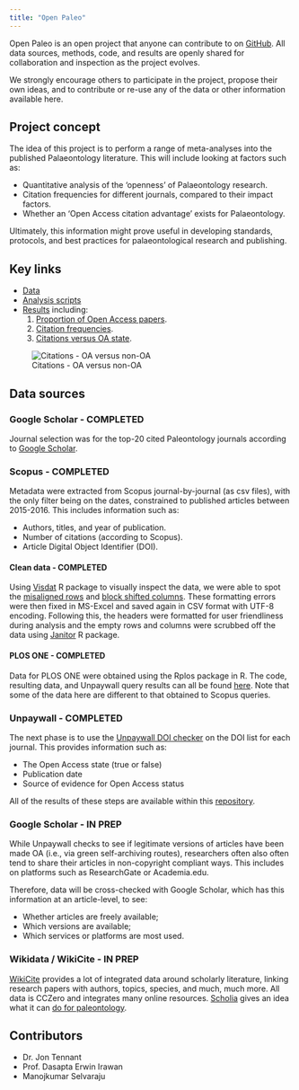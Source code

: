 ```yaml
---
title: "Open Paleo"
---
```


Open Paleo is an open project that anyone can contribute to on [GitHub](https://github.com/Meta-Paleo/OpenPaleo/). All data sources, methods, code, and results are openly shared for collaboration and inspection as the project evolves.

We strongly encourage others to participate in the project, propose their own ideas, and to contribute or re-use any of the data or other information available here.


## Project concept

The idea of this project is to perform a range of meta-analyses into the published Palaeontology literature. This will include looking at factors such as:

* Quantitative analysis of the 'openness' of Palaeontology research.
* Citation frequencies for different journals, compared to their impact factors.
* Whether an 'Open Access citation advantage' exists for Palaeontology.

Ultimately, this information might prove useful in developing standards, protocols, and best practices for palaeontological research and publishing.

## Key links

* [Data](https://github.com/Meta-Paleo/OpenPaleo/tree/master/data)
* [Analysis scripts](https://github.com/Meta-Paleo/OpenPaleo/tree/master/scripts)
* [Results](https://github.com/Meta-Paleo/OpenPaleo/tree/master/results) including:
  1. [Proportion of Open Access papers](https://github.com/Meta-Paleo/OpenPaleo/tree/master/results/OA_analysis).
  1. [Citation frequencies](https://github.com/Meta-Paleo/OpenPaleo/tree/master/results/citation_analysis).
  1. [Citations versus OA state](https://github.com/Meta-Paleo/OpenPaleo/tree/master/results/citation_distribution_oa_status).

<p align="center">
![Citations - OA versus non-OA](paleo_journals_citation_distribution_oa_status.png)
</p>


## Data sources

### Google Scholar - COMPLETED

Journal selection was for the top-20 cited Paleontology journals according to [Google Scholar](https://scholar.google.com/citations?view_op=top_venues&hl=en&vq=soc_paleontology). 

### Scopus - COMPLETED

Metadata were extracted from Scopus journal-by-journal (as csv files), with the only filter being on the dates, constrained to published articles between 2015-2016. This includes information such as:

- Authors, titles, and year of publication.
- Number of citations (according to Scopus).
- Article Digital Object Identifier (DOI).

#### Clean data - COMPLETED

Using [Visdat](https://github.com/ropensci/visdat) R package to visually inspect the data, we were able to spot the [misaligned rows](./data/journal_data/05-Review_of_Palaeobotany_and_Palynology/) and [block shifted columns](./data/journal_data/17-Bulletin_of_Geosciences/). These formatting errors were then fixed in MS-Excel and saved again in CSV format with UTF-8 encoding. Following this, the headers were formatted for user friendliness during analysis and the empty rows and columns were scrubbed off the data using [Janitor](https://github.com/sfirke/janitor) R package.

#### PLOS ONE - COMPLETED

Data for PLOS ONE were obtained using the Rplos package in R. The code, resulting data, and Unpaywall query results can all be found [here](https://github.com/Meta-Paleo/OpenPaleo/tree/master/Journal%20data/PLOS%20ONE). Note that some of the data here are different to that obtained to Scopus queries.

### Unpaywall - COMPLETED

The next phase is to use the [Unpaywall DOI checker](https://unpaywall.org/check-dois) on the DOI list for each journal. This provides information such as:

- The Open Access state (true or false)
- Publication date
- Source of evidence for Open Access status

All of the results of these steps are available within this [repository](https://github.com/Meta-Paleo/OpenPaleo/tree/master/Journal%20data).

### Google Scholar - IN PREP

While Unpaywall checks to see if legitimate versions of articles have been made OA (i.e., via green self-archiving routes), researchers often also often tend to share their articles in non-copyright compliant ways. This includes on platforms such as ResearchGate or Academia.edu.

Therefore, data will be cross-checked with Google Scholar, which has this information at an article-level, to see: 

- Whether articles are freely available; 
- Which versions are available;
- Which services or platforms are most used.


### Wikidata / WikiCite - IN PREP

[WikiCite](https://meta.wikimedia.org/wiki/WikiCite) provides a lot of integrated data around scholarly literature,
linking research papers with authors, topics, species, and much, much more. All data is CCZero and integrates many
online resources. [Scholia](https://arxiv.org/abs/1703.04222) gives an idea what it can [do for paleontology](https://tools.wmflabs.org/scholia/topic/Q7205).


## Contributors

- Dr. Jon Tennant
- Prof. Dasapta Erwin Irawan
- Manojkumar Selvaraju